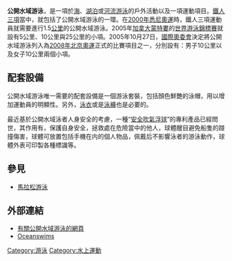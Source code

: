 {{Expand language|1=en|time=2020-03-20T10:21:29+00:00}}
'''公開水域游泳'''，是一項於[[海|海]]、[[湖泊|湖泊]]或[[河流|河流]][[游泳|游泳]]的戶外活動以及一項運動項目。[[鐵人三項|鐵人三項]]當中，就包括了公開水域游泳的一環。在[[2000年夏季奧林匹克運動會|2000年悉尼奧運]]時，鐵人三項運動員就需要進行1.5[[公里|公里]]的公開水域游泳。2005年[[加拿大|加拿大]][[蒙特婁|蒙特婁]]的[[世界游泳錦標賽|世界游泳錦標賽]]就設有5公里、10公里與25公里的小項。2005年10月27日，[[國際奧委會|國際奧委會]]決定將公開水域游泳列入為[[2008年夏季奧林匹克運動會|2008年北京奧運]]正式的比賽項目之一，分別設有：男子10公里以及女子10公里兩個小項。

== 配套設備 ==
公開水域游泳唯一需要的配套設備是一個游泳套裝，包括顏色鮮艷的泳帽，用以增加運動員的明顯性。另外，[[泳衣|泳衣]]或是[[泳褲|泳褲]]也是必要的。

最近基於公開水域泳者人身安全的考慮，一種“[[安全吹氣浮球|安全吹氣浮球]]”的專利產品已經問世，其作用有，保護自身安全，拯救處在危險當中的他人，球體醒目避免船隻的踫撞傷害，球體可放置包括手機在内的個人物品，佩戴后不影響泳者的游泳動作，球體外表可印製各種標識等。

== 參見 ==
* [[馬拉松游泳|馬拉松游泳]]

== 外部連結 ==
{{Commons|Category:Open water swimming}}
* [http://swimming.about.com/od/openwaterswims/ 有關公開水域游泳的網頁] {{Wayback|url=http://swimming.about.com/od/openwaterswims/ |date=20170106084534 }}
* [http://www.oceanswims.com/ Oceanswims] {{Wayback|url=http://www.oceanswims.com/ |date=20201101030804 }}

[[Category:游泳|Category:游泳]]
[[Category:水上運動|Category:水上運動]]